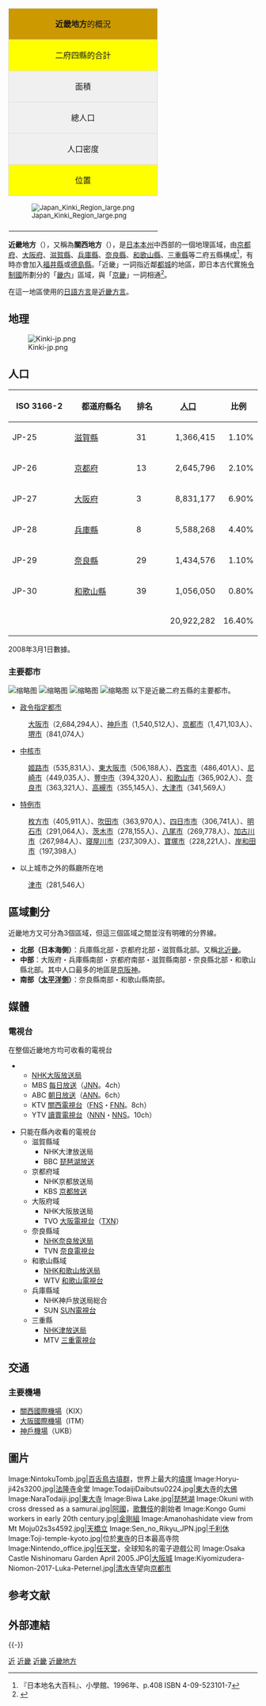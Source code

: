 {{dablink|「'''關西地方'''」、「'''關西地區'''」與「'''近畿'''」重定向至此。關於「關西地方」的其它意思，詳見「'''[[關西地方_(消歧义)|關西地方 (消歧义)]]'''」。關於「近畿」一詞的另一種用法，詳見「'''[[京畿|京畿]]'''」。}}
{|style="border: solid 1px #ddd; margin-left: 16px; float: right; border-collapse: collapse;"
| colspan="2" style="text-align: center; border: solid 1px #ddd; background: #c90;"|'''近畿地方'''的概況
|-
| colspan="3" style="text-align: center; border: solid 1px #ddd; background: yellow"|二府四縣的合計
|-
| style="text-align: center; border: solid 1px #ddd; background: #f0f0f0"|面積
| style="text-align: right; border: solid 1px #ddd;"|'''27,335.11'''km²
|-
| style="text-align: center; border: solid 1px #ddd; background: #f0f0f0"|總人口
| style="text-align: right; border: solid 1px #ddd;"|'''22,642,940'''人<br />（2013年12月1日）
|-
| style="text-align: center; border: solid 1px #ddd; background: #f0f0f0"|人口密度
| style="text-align: right; border: solid 1px #ddd;"|'''683.82'''人/km²<br />（2013年12月1日）
|-
| colspan="3" style="text-align: center; border: solid 1px #ddd; background: yellow"|位置
|-
| colspan="3" style="margin: auto; border: none; font-size: smaller"|[[File:Japan_Kinki_Region_large.png|right]]
|-
|}
'''近畿地方'''（{{jpn|j=近畿地方|hg=きんきちほう|rm=Kinki Chihou|f=t}}），又稱為'''關西地方'''（{{jpn|j=関西地方|hg=かんさいちほう|rm=Kansai Chihou|f=t}}），是[[日本|日本]][[本州|本州]]中西部的一個地理區域，由[[京都府|京都府]]、[[大阪府|大阪府]]、[[滋賀縣|滋賀縣]]、[[兵庫縣|兵庫縣]]、[[奈良縣|奈良縣]]、[[和歌山縣|和歌山縣]]、[[三重縣|三重縣]]等二府五縣構成<ref>『日本地名大百科』、小學館、1996年、p.408 ISBN 4-09-523101-7</ref>，有時亦會加入[[福井縣|福井縣]]或[[德島縣|德島縣]]。「近畿」一詞指近鄰[[都城|都城]]的地區，即日本古代實施[[令制國|令制國]]所劃分的「[[畿内|畿内]]」區域，與「[[京畿|京畿]]」一詞相通<ref>{{cite web |url=https://matcha-jp.com/tw/1365 |language=zh-hant |title=【日本小百科】關西地方 |publisher=MATCHA |accessdate=2018-09-04 |archive-date=2021-02-21 |archive-url=https://web.archive.org/web/20210221153222/https://matcha-jp.com/tw/1365 |dead-url=no }}</ref>。

在這一地區使用的[[日語方言|日語方言]]是[[近畿方言|近畿方言]]。

== 地理 ==
[[File:Kinki-jp.png|right]]

== 人口 ==

{| class="wikitable" style="text-align: center;"
|-
! style="width: 25%;"|ISO 3166-2
! style="width: 25%;"|都道府縣名
! style="width: 10%;"|排名
! style="width: 25%;"|[[人口|人口]]
! style="width: 15%;"|比例
|-
|JP-25
|[[滋賀縣|滋賀縣]]
|31
|style="text-align: right;"|1,366,415
|style="text-align: right;"|1.10%
|-
|JP-26
|[[京都府|京都府]]
|13
|style="text-align: right;"|2,645,796
|style="text-align: right;"|2.10%
|-
|JP-27
|[[大阪府|大阪府]]
|3
|style="text-align: right;"|8,831,177
|style="text-align: right;"|6.90%
|-
|JP-28
|[[兵庫縣|兵庫縣]]
|8
|style="text-align: right;"|5,588,268
|style="text-align: right;"|4.40%
|-
|JP-29
|[[奈良縣|奈良縣]]
|29
|style="text-align: right;"|1,434,576
|style="text-align: right;"|1.10%
|-
|JP-30
|[[和歌山縣|和歌山縣]]
|39
|style="text-align: right;"|1,056,050
|style="text-align: right;"|0.80%
|-
|
|
|
|style="text-align: right;"|20,922,282
|style="text-align: right;"|16.40%
|}

2008年3月1日數據。


=== 主要都市 ===
[[File:Osaka_umeda08n3200.jpg|缩略图]]
[[File:Skyline_in_Osaka.JPG|缩略图]]
[[File:Night_view_of_Osaka_bay.jpg|缩略图]]
[[File:Kobe-Nankinmachi.JPG|缩略图]]
以下是近畿二府五縣的主要都市。
* [[政令指定都市|政令指定都市]]
: [[大阪市|大阪市]]（2,684,294人）、[[神戶市|神戶市]]（1,540,512人）、[[京都市|京都市]]（1,471,103人）、[[堺市|堺市]]（841,074人）
* [[中核市|中核市]]
: [[姬路市|姬路市]]（535,831人）、[[東大阪市|東大阪市]]（506,188人）、[[西宮市|西宮市]]（486,401人）、[[尼崎市|尼崎市]]（449,035人）、[[豐中市|豐中市]]（394,320人）、[[和歌山市|和歌山市]]（365,902人）、[[奈良市|奈良市]]（363,321人）、[[高槻市|高槻市]]（355,145人）、[[大津市|大津市]]（341,569人）
* [[特例市|特例市]]
: [[枚方市|枚方市]]（405,911人）、[[吹田市|吹田市]]（363,970人）、[[四日市市|四日市市]]（306,741人）、[[明石市|明石市]]（291,064人）、[[茨木市|茨木市]]（278,155人）、[[八尾市|八尾市]]（269,778人）、[[加古川市|加古川市]]（267,984人）、[[寝屋川市|寝屋川市]]（237,309人）、[[寶塚市|寶塚市]]（228,221人）、[[岸和田市|岸和田市]]（197,398人）
* 以上城市之外的縣廳所在地
: [[津市_(日本)|津市]]（281,546人）

== 區域劃分 ==
近畿地方又可分為3個區域，但這三個區域之間並沒有明確的分界線。

* '''北部（日本海側）'''：兵庫縣北部・京都府北部・滋賀縣北部。又稱[[北近畿|北近畿]]。
* '''中部'''：大阪府・兵庫縣南部・京都府南部・滋賀縣南部・奈良縣北部・和歌山縣北部。其中人口最多的地區是[[京阪神|京阪神]]。
* '''南部（[[太平洋側|太平洋側]]）'''：奈良縣南部・和歌山縣南部。

== 媒體 ==
=== 電視台 ===
在整個近畿地方均可收看的電視台

** [[NHK大阪放送局|NHK大阪放送局]]
** MBS [[每日放送|每日放送]]（[[日本新聞網_(TBS)|JNN]]。4ch）
** ABC [[朝日放送|朝日放送]]（[[全日本新聞網|ANN]]。6ch）
** KTV [[關西電視台|關西電視台]]（[[富士電視網|FNS]]・[[富士新聞網|FNN]]。8ch）
** YTV [[讀賣電視台|讀賣電視台]]（[[日本新聞網_(日本電視台)|NNN]]・[[日本電視網協議會|NNS]]。10ch）

* 只能在縣內收看的電視台
** 滋賀縣域
*** NHK大津放送局
*** BBC [[琵琶湖放送|琵琶湖放送]]
** 京都府域
*** NHK京都放送局
*** KBS [[京都放送|京都放送]]
** 大阪府域
*** NHK大阪放送局
*** TVO [[大阪電視台|大阪電視台]]（[[TXN|TXN]]）
** 奈良縣域
*** [[NHK奈良放送局|NHK奈良放送局]]
*** TVN [[奈良電視台|奈良電視台]]
** 和歌山縣域
*** [[NHK和歌山放送局|NHK和歌山放送局]]
*** WTV [[和歌山電視台|和歌山電視台]]
** 兵庫縣域
*** NHK神戶放送局総合
*** SUN [[SUN電視台|SUN電視台]]
** 三重縣
*** [[NHK津放送局|NHK津放送局]]
*** MTV [[三重電視台|三重電視台]]

== 交通 ==

=== 主要機場 ===
* [[關西國際機場|關西國際機場]]（KIX）
* [[大阪國際機場|大阪國際機場]]（ITM）
* [[神戶機場|神戶機場]]（UKB）

== 圖片 ==
<gallery>
Image:NintokuTomb.jpg|[[百舌鳥古墳群|百舌鳥古墳群]]，世界上最大的[[墳塚|墳塚]]
Image:Horyu-ji42s3200.jpg|[[法隆寺|法隆寺]]金堂
Image:TodaijiDaibutsu0224.jpg|[[東大寺|東大寺]]的[[大佛|大佛]]
Image:NaraTodaiji.jpg|[[東大寺|東大寺]]
Image:Biwa Lake.jpg|[[琵琶湖|琵琶湖]]
Image:Okuni with cross dressed as a samurai.jpg|[[阿國|阿國]]，[[歌舞伎|歌舞伎]]的創始者
Image:Kongo Gumi workers in early 20th century.jpg|[[金剛組|金剛組]]
Image:Amanohashidate view from Mt Moju02s3s4592.jpg|[[天橋立|天橋立]]
Image:Sen_no_Rikyu_JPN.jpg|[[千利休|千利休]]
Image:Toji-temple-kyoto.jpg|位於[[東寺|東寺]]的日本最高寺院
Image:Nintendo_office.jpg|[[任天堂|任天堂]]，全球知名的電子遊戲公司
Image:Osaka Castle Nishinomaru Garden April 2005.JPG|[[大阪城|大阪城]]
Image:Kiyomizudera-Niomon-2017-Luka-Peternel.jpg|[[清水寺|清水寺]]望向[[京都市|京都市]]
</gallery>

== 参考文献 ==
{{Reflist}}

== 外部連結 ==
{{Commons category|Kansai region}}

{{-}}
{{日本地理區劃}}
{{Japan}}

{{Authority control}}
{{Portal bar|日本|地理}}
[[Category:日本三大都市圈|近]]
[[Category:本州|近畿]]
[[Category:八地方區分|近畿]]
[[Category:近畿地方|]]